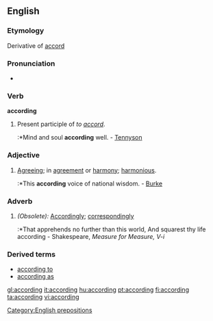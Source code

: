 ==English==

{{rank|drew|strength|opinion|597|according|walked|office|government}}

===Etymology===
Derivative of [[accord]]

===Pronunciation===
*{{audio|en-us-according.ogg|Audio (US)}}

===Verb===
'''according'''
# Present participle of ''to [[accord]]''.
#:*Mind and soul '''according''' well. - [[Tennyson]]

===Adjective===
#[[Agreeing]]; in [[agreement]] or [[harmony]]; [[harmonious]].
#:*This '''according''' voice of national wisdom. - [[Burke]]

===Adverb===
#''(Obsolete):'' [[Accordingly]]; [[correspondingly]]
#:*That apprehends no further than this world, And squarest thy life according - Shakespeare, ''Measure for Measure, V-i''

===Derived terms===
*[[according to]]
*[[according as]]

[[Category:English prepositions]]

[[gl:according]]
[[it:according]]
[[hu:according]]
[[pt:according]]
[[fi:according]]
[[ta:according]]
[[vi:according]]